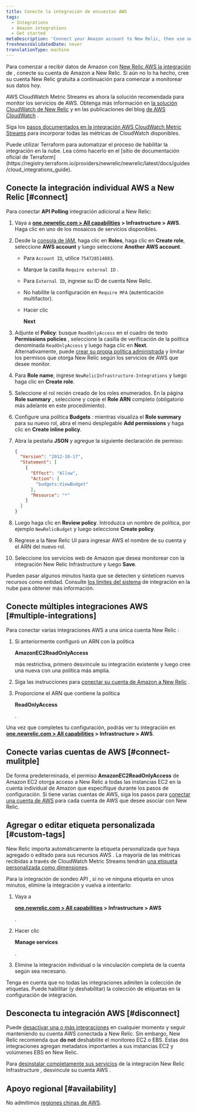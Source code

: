 ```yaml
---
title: Conecte la integración de encuestas AWS
tags:
  - Integrations
  - Amazon integrations
  - Get started
metaDescription: 'Connect your Amazon account to New Relic, then use our infrastructure monitoring services with your AWS integrations.'
freshnessValidatedDate: never
translationType: machine
---
```


Para comenzar a recibir datos de Amazon con [New Relic AWS la integración](/docs/infrastructure/amazon-integrations/getting-started/introduction-aws-integrations) de , conecte su cuenta de Amazon a New Relic. Si aún no lo ha hecho, cree su cuenta New Relic gratuita a continuación para comenzar a monitorear sus datos hoy.

<InlineSignup/>

AWS CloudWatch Metric Streams es ahora la solución recomendada para monitor los servicios de AWS. Obtenga más información en [la solución CloudWatch de New Relic](https://blog.newrelic.com/product-news/aws-cloudwatch-metric-streams/) y en las publicaciones del blog [de AWS CloudWatch](https://aws.amazon.com/blogs/aws/cloudwatch-metric-streams-send-aws-metrics-to-partners-and-to-your-apps-in-real-time/) .

Siga los [pasos documentados en la integración AWS CloudWatch Metric Streams](/docs/integrations/amazon-integrations/aws-integrations-list/aws-metric-stream/#set-up-metric-stream) para incorporar todas las métricas de CloudWatch disponibles.

<Callout variant="tip">
  Puede utilizar Terraform para automatizar el proceso de habilitar la integración en la nube. Lea cómo hacerlo en el [sitio de documentación oficial de Terraform](https://registry.terraform.io/providers/newrelic/newrelic/latest/docs/guides/cloud_integrations_guide).
</Callout>

## Conecte la integración individual AWS a New Relic [#connect]

Para conectar <DoNotTranslate>**API Polling**</DoNotTranslate> integración adicional a New Relic:

1. Vaya a <DoNotTranslate>**[one.newrelic.com > All capabilities](https://one.newrelic.com/all-capabilities) > Infrastructure > AWS**</DoNotTranslate>. Haga clic en uno de los mosaicos de servicios disponibles.

2. Desde la [consola de IAM](https://console.aws.amazon.com/iam/home?#/roles), haga clic en <DoNotTranslate>**Roles**</DoNotTranslate>, haga clic en <DoNotTranslate>**Create role**</DoNotTranslate>, seleccione <DoNotTranslate>**AWS account**</DoNotTranslate> y luego seleccione <DoNotTranslate>**Another AWS account**</DoNotTranslate>.

   * Para `Account ID`, utilice `754728514883`.

   * Marque la casilla `Require external ID` .

   * Para `External ID`, ingrese su ID de cuenta New Relic.

   * No habilite la configuración en `Require MFA` (autenticación multifactor).

   * Hacer clic

     <DoNotTranslate>**Next**</DoNotTranslate>

3. Adjunte el <DoNotTranslate>**Policy**</DoNotTranslate>: busque `ReadOnlyAccess` en el cuadro de texto <DoNotTranslate>**Permissions policies**</DoNotTranslate> , seleccione la casilla de verificación de la política denominada `ReadOnlyAccess` y luego haga clic en <DoNotTranslate>**Next**</DoNotTranslate>. Alternativamente, puede [crear su propia política administrada](/docs/integrations/amazon-integrations/getting-started/integrations-managed-policies) y limitar los permisos que otorga New Relic según los servicios de AWS que desee monitor.

4. Para <DoNotTranslate>**Role name**</DoNotTranslate>, ingrese `NewRelicInfrastructure-Integrations` y luego haga clic en <DoNotTranslate>**Create role**</DoNotTranslate>.

5. Seleccione el rol recién creado de los roles enumerados. En la página <DoNotTranslate>**Role summary**</DoNotTranslate> , seleccione y copie el <DoNotTranslate>**Role ARN**</DoNotTranslate> completo (obligatorio más adelante en este procedimiento).

6. Configure una política <DoNotTranslate>**Budgets**</DoNotTranslate> : mientras visualiza el <DoNotTranslate>**Role summary**</DoNotTranslate> para su nuevo rol, abra el menú desplegable <DoNotTranslate>**Add permissions**</DoNotTranslate> y haga clic en <DoNotTranslate>**Create inline policy**</DoNotTranslate>.

7. Abra la pestaña <DoNotTranslate>**JSON**</DoNotTranslate> y agregue la siguiente declaración de permiso:

   ```json
   {
     "Version": "2012-10-17",
     "Statement": [
       {
         "Effect": "Allow",
         "Action": [
           "budgets:ViewBudget"
         ],
         "Resource": "*"
       }
     ]
   }
   ```

8. Luego haga clic en <DoNotTranslate>**Review policy**</DoNotTranslate>. Introduzca un nombre de política, por ejemplo `NewRelicBudget` y luego seleccione <DoNotTranslate>**Create policy**</DoNotTranslate>.

9. Regrese a la New Relic UI para ingresar AWS el nombre de su cuenta y el ARN del nuevo rol.

10. Seleccione los servicios web de Amazon que desea monitorear con la integración New Relic Infrastructure y luego <DoNotTranslate>**Save**</DoNotTranslate>.

Pueden pasar algunos minutos hasta que se detecten y sinteticen nuevos recursos como entidad. Consulte [los límites del sistema](/docs/data-apis/manage-data/view-system-limits) de integración en la nube para obtener más información.

## Conecte múltiples integraciones AWS [#multiple-integrations]

Para conectar varias integraciones AWS a una única cuenta New Relic :

1. Si anteriormente configuró un ARN con la política

   <DoNotTranslate>**AmazonEC2ReadOnlyAccess**</DoNotTranslate>

   más restrictiva, primero desvincule su integración existente y luego cree una nueva con una política más amplia.

2. Siga las instrucciones para [conectar su cuenta de Amazon a New Relic](/docs/infrastructure/new-relic-infrastructure/data-instrumentation/amazon-aws-ec2-integration-infrastructure#connect) .

3. Proporcione el ARN que contiene la política

   <DoNotTranslate>**ReadOnlyAccess**</DoNotTranslate>

   .

Una vez que completes tu configuración, podrás ver tu integración en <DoNotTranslate>**[one.newrelic.com > All capabilities](https://one.newrelic.com/all-capabilities) > Infrastructure > AWS**</DoNotTranslate>.

## Conecte varias cuentas de AWS [#connect-mulitple]

De forma predeterminada, el permiso <DoNotTranslate>**AmazonEC2ReadOnlyAccess**</DoNotTranslate> de Amazon EC2 otorga acceso a New Relic a todas las instancias EC2 en la cuenta individual de Amazon que especifique durante los pasos de configuración. Si tiene varias cuentas de AWS, siga los pasos para [conectar una cuenta de AWS](#connect) para cada cuenta de AWS que desee asociar con New Relic.

## Agregar o editar etiqueta personalizada [#custom-tags]

New Relic importa automáticamente la etiqueta personalizada que haya agregado o editado para sus recursos AWS . La mayoría de las métricas recibidas a través de CloudWatch Metric Streams tendrán [una etiqueta personalizada como dimensiones](/docs/integrations/amazon-integrations/aws-integrations-list/aws-metric-stream/#tags-collection).

Para la integración de sondeo API , si no ve ninguna etiqueta en unos minutos, elimine la integración y vuelva a intentarlo:

1. Vaya a

   <DoNotTranslate>**[one.newrelic.com > All capabilities](https://one.newrelic.com/all-capabilities) > Infrastructure > AWS**</DoNotTranslate>

   .

2. Hacer clic

   <Icon name="fe-edit-2"/>

   <DoNotTranslate>**Manage services**</DoNotTranslate>

   .

3. Elimine la integración individual o la vinculación completa de la cuenta según sea necesario.

Tenga en cuenta que no todas las integraciones admiten la colección de etiquetas. Puede habilitar (y deshabilitar) la colección de etiquetas en la configuración de integración.

## Desconecta tu integración AWS [#disconnect]

Puede [desactivar una o más integraciones](/docs/infrastructure/install-infrastructure-agent/update-or-uninstall/uninstall-infrastructure-integrations/#uninstall-aws) en cualquier momento y seguir manteniendo su cuenta AWS conectada a New Relic. Sin embargo, New Relic recomienda que <DoNotTranslate>**do not**</DoNotTranslate> deshabilite el monitoreo EC2 o EBS. Estas dos integraciones agregan metadatos importantes a sus instancias EC2 y volúmenes EBS en New Relic.

Para [desinstalar completamente sus servicios](/docs/infrastructure/new-relic-infrastructure/installation/uninstall-infrastructure-agent#unlink-aws) de la integración New Relic Infrastructure , desvincule su cuenta AWS .

## Apoyo regional [#availability]

No admitimos [regiones chinas de AWS](/docs/integrations/amazon-integrations/troubleshooting/invalid-principal-error-unsupported-aws-regions).